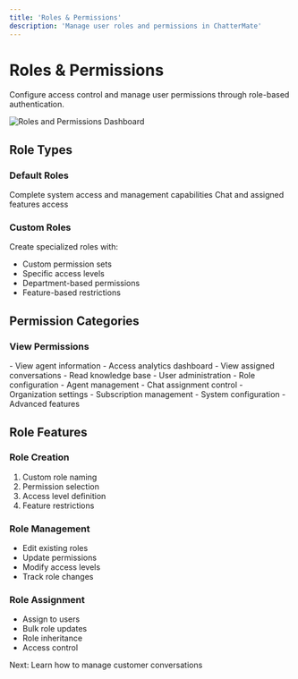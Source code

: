 ```yaml
---
title: 'Roles & Permissions'
description: 'Manage user roles and permissions in ChatterMate'
---
```


# Roles & Permissions

Configure access control and manage user permissions through role-based authentication.

<Frame>
  <img src="/images/roles-permissions.png" alt="Roles and Permissions Dashboard" />
</Frame>

## Role Types

### Default Roles
<CardGroup cols={2}>
  <Card title="Admin" icon="shield-check">
    Complete system access and management capabilities
  </Card>
  <Card title="Agent" icon="user-headset">
    Chat and assigned features access
  </Card>
</CardGroup>

### Custom Roles
Create specialized roles with:
- Custom permission sets
- Specific access levels
- Department-based permissions
- Feature-based restrictions

## Permission Categories

### View Permissions
<AccordionGroup>
  <Accordion title="Basic Access">
    - View agent information
    - Access analytics dashboard
    - View assigned conversations
    - Read knowledge base
  </Accordion>
  
  <Accordion title="Management Access">
    - User administration
    - Role configuration
    - Agent management
    - Chat assignment control
  </Accordion>
  
  <Accordion title="System Access">
    - Organization settings
    - Subscription management
    - System configuration
    - Advanced features
  </Accordion>
</AccordionGroup>

## Role Features

### Role Creation
1. Custom role naming
2. Permission selection
3. Access level definition
4. Feature restrictions

### Role Management
- Edit existing roles
- Update permissions
- Modify access levels
- Track role changes

### Role Assignment
- Assign to users
- Bulk role updates
- Role inheritance
- Access control


<Card title="Chat Management" icon="messages" href="/features/chat-management">
  Next: Learn how to manage customer conversations
</Card> 